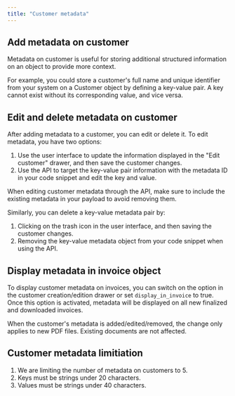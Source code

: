```yaml
---
title: "Customer metadata"
---
```


## Add metadata on customer

Metadata on customer is useful for storing additional structured information on an object to provide more context.

For example, you could store a customer's full name and unique identifier from your system on a Customer object by defining a key-value pair. A key cannot exist without its corresponding value, and vice versa.

## Edit and delete metadata on customer

After adding metadata to a customer, you can edit or delete it. To edit metadata, you have two options:

1. Use the user interface to update the information displayed in the "Edit customer" drawer, and then save the customer changes.
2. Use the API to target the key-value pair information with the metadata ID in your code snippet and edit the key and value.

<Info>
When editing customer metadata through the API, make sure to include the existing metadata in your payload to avoid removing them.
</Info>

Similarly, you can delete a key-value metadata pair by:

1. Clicking on the trash icon in the user interface, and then saving the customer changes.
2. Removing the key-value metadata object from your code snippet when using the API.

## Display metadata in invoice object

To display customer metadata on invoices, you can switch on the option in the customer creation/edition drawer or set `display_in_invoice` to true. Once this option is activated, metadata will be displayed on all new finalized and downloaded invoices.

<Info>
When the customer's metadata is added/edited/removed, the change only applies to new PDF files. Existing documents are not affected.
</Info>

## Customer metadata limitiation

1. We are limiting the number of metadata on customers to 5.
2. Keys must be strings under 20 characters.
3. Values must be strings under 40 characters.